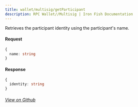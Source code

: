```yaml
---
title: wallet/multisig/getParticipant
description: RPC Wallet//Multisig | Iron Fish Documentation
---
```


Retrieves the participant identity using the participant's name.

#### Request

```ts
{
  name: string
}
```

#### Response

```ts
{
  identity: string
}
```

###### [View on Github](https://github.com/iron-fish/ironfish/blob/master/ironfish/src/rpc/routes/wallet/getBalance.ts)
